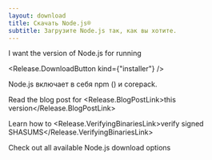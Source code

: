 ```yaml
---
layout: download
title: Скачать Node.js®️
subtitle: Загрузите Node.js так, как вы хотите.
---
```


<section>
I want the <Release.VersionDropdown /> version of Node.js for <Release.OperatingSystemDropdown exclude={["LINUX"]} /> running <Release.BitnessDropdown />

<Release.DownloadButton kind={"installer"} />
</section>

<section>
Node.js включает в себя <LinkWithArrow href="https://npmjs.com">npm</LinkWithArrow> (<Release.NpmVersion />) и corepack.

Read the blog post for <Release.BlogPostLink>this version</Release.BlogPostLink>

Learn how to <Release.VerifyingBinariesLink>verify signed SHASUMS</Release.VerifyingBinariesLink>

Check out all available Node.js <LinkWithArrow href="https://nodejs.org/dist/">download options</LinkWithArrow>

</section>
